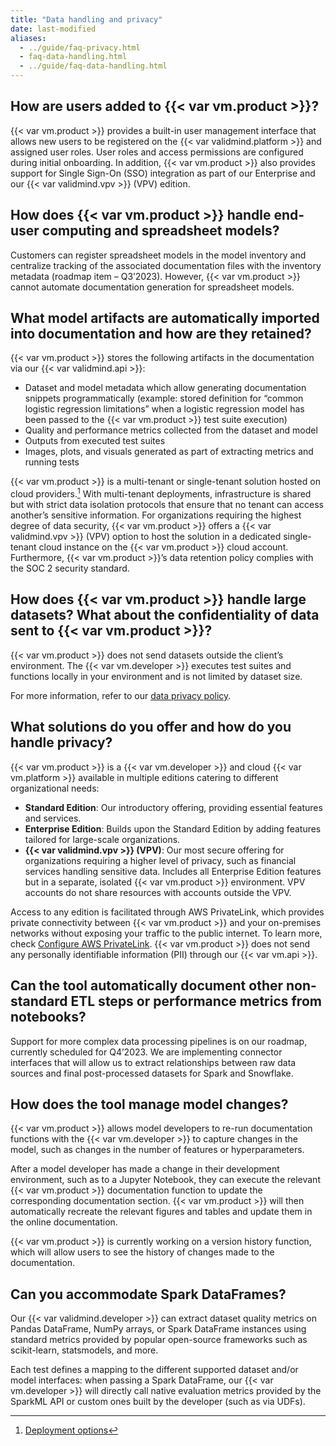 ```yaml
---
title: "Data handling and privacy"
date: last-modified
aliases:
  - ../guide/faq-privacy.html
  - faq-data-handling.html
  - ../guide/faq-data-handling.html
---
```


## How are users added to {{< var vm.product >}}?

{{< var vm.product >}} provides a built-in user management interface that allows new users to be registered on the {{< var validmind.platform >}} and assigned user roles. User roles and access permissions are configured during initial onboarding. In addition, {{< var vm.product >}} also provides support for Single Sign-On (SSO) integration as part of our Enterprise and our {{< var validmind.vpv >}} (VPV) edition.

## How does {{< var vm.product >}} handle end-user computing and spreadsheet models?

Customers can register spreadsheet models in the model inventory and centralize tracking of the associated documentation files with the inventory metadata (roadmap item – Q3’2023). However, {{< var vm.product >}} cannot automate documentation generation for spreadsheet models.

## What model artifacts are automatically imported into documentation and how are they retained?

{{< var vm.product >}} stores the following artifacts in the documentation via our {{< var validmind.api >}}:

- Dataset and model metadata which allow generating documentation snippets programmatically (example: stored definition for "common logistic regression limitations" when a logistic regression model has been passed to the {{< var vm.product >}} test suite execution)
- Quality and performance metrics collected from the dataset and model
- Outputs from executed test suites
- Images, plots, and visuals generated as part of extracting metrics and running tests

{{< var vm.product >}} is a multi-tenant or single-tenant solution hosted on cloud providers.[^1] With multi-tenant deployments, infrastructure is shared but with strict data isolation protocols that ensure that no tenant can access another's sensitive information. For organizations requiring the highest degree of data security, {{< var vm.product >}} offers a {{< var validmind.vpv >}} (VPV) option to host the solution in a dedicated single-tenant cloud instance on the {{< var vm.product >}} cloud account. Furthermore, {{< var vm.product >}}'s data retention policy complies with the SOC 2 security standard.

## How does {{< var vm.product >}} handle large datasets? What about the confidentiality of data sent to {{< var vm.product >}}?

{{< var vm.product >}} does not send datasets outside the client's environment. The {{< var vm.developer >}} executes test suites and functions locally in your environment and is not limited by dataset size.

::: {.callout}
For more information, refer to our [data privacy policy](/about/fine-print/data-privacy-policy.qmd).
:::

## What solutions do you offer and how do you handle privacy?

{{< var vm.product >}} is a {{< var vm.developer >}} and cloud {{< var vm.platform >}} available in multiple editions catering to different organizational needs:

- **Standard Edition**: Our introductory offering, providing essential features and services.
- **Enterprise Edition**: Builds upon the Standard Edition by adding features tailored for large-scale organizations.
- **{{< var validmind.vpv >}} (VPV)**: Our most secure offering for organizations requiring a higher level of privacy, such as financial services handling sensitive data. Includes all Enterprise Edition features but in a separate, isolated {{< var vm.product >}} environment. VPV accounts do not share resources with accounts outside the VPV.

Access to any edition is facilitated through AWS PrivateLink, which provides private connectivity between {{< var vm.product >}} and your on-premises networks without exposing your traffic to the public internet. To learn more, check [Configure AWS PrivateLink](/guide/configuration/configure-aws-privatelink.qmd). {{< var vm.product >}} does not send any personally identifiable information (PII) through our {{< var vm.api >}}.

## Can the tool automatically document other non-standard ETL steps or performance metrics from notebooks?

Support for more complex data processing pipelines is on our roadmap, currently scheduled for Q4'2023. We are implementing connector interfaces that will allow us to extract relationships between raw data sources and final post-processed datasets for Spark and Snowflake.

## How does the tool manage model changes?

{{< var vm.product >}} allows model developers to re-run documentation functions with the {{< var vm.developer >}} to capture changes in the model, such as changes in the number of features or hyperparameters.

After a model developer has made a change in their development environment, such as to a Jupyter Notebook, they can execute the relevant {{< var vm.product >}} documentation function to update the corresponding documentation section. {{< var vm.product >}} will then automatically recreate the relevant figures and tables and update them in the online documentation.

{{< var vm.product >}} is currently working on a version history function, which will allow users to see the history of changes made to the documentation.

## Can you accommodate Spark DataFrames?

Our {{< var validmind.developer >}} can extract dataset quality metrics on Pandas DataFrame, NumPy arrays, or Spark DataFrame instances using standard metrics provided by popular open-source frameworks such as scikit-learn, statsmodels, and more.

Each test defines a mapping to the different supported dataset and/or model interfaces: when passing a Spark DataFrame, our {{< var vm.developer >}} will directly call native evaluation metrics provided by the SparkML API or custom ones built by the developer (such as via UDFs).

<!-- FOOTNOTES -->
[^1]: [Deployment options](/about/deployment/deployment-options.qmd)
